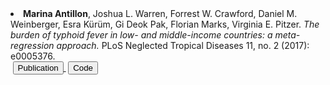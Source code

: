<li> __Marina Antillon__, Joshua L. Warren, Forrest W. Crawford, Daniel M. Weinberger, Esra Kürüm, Gi Deok Pak, Florian Marks, Virginia E. Pitzer. _The burden of typhoid fever in low- and middle-income countries: a meta-regression approach._ PLoS Neglected Tropical Diseases 11, no. 2 (2017): e0005376.  
  <a href="hhttps://doi.org/10.1371/journal.pntd.0005376" style="margin-left: 0.25em" target="_blank">
    <button class="button1">
      <i class="fa-solid fa-feather"> </i> Publication
    </button>
  </a>
  <a href="https://github.com/Marina-Antillon/typhoid-burden" style="margin-left: 0.25em" target="_blank">
    <button class="button1">
      <i class="fa-solid fa-code"> </i> Code
    </button>
  </a>
</li>





